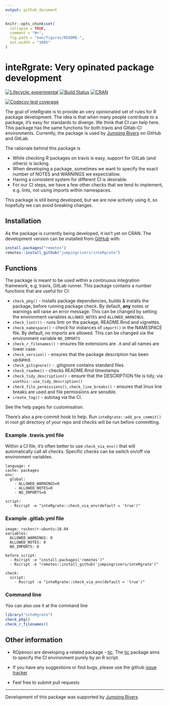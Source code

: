 ```yaml
---
output: github_document
---
```


<!-- README.md is generated from README.Rmd. Please edit that file -->

```r
knitr::opts_chunk$set(
  collapse = TRUE,
  comment = "#>",
  fig.path = "man/figures/README-",
  out.width = "100%"
)
```

# inteRgrate: Very opinated package development

<!-- badges: start -->
[![Lifecycle: experimental](https://img.shields.io/badge/lifecycle-experimental-orange.svg)](https://www.tidyverse.org/lifecycle/#experimental)
[![Build Status](https://travis-ci.org/jumpingrivers/inteRgrate.png?branch=master,dev)](https://travis-ci.org/jumpingrivers/inteRgrate) 
[![CRAN](http://www.r-pkg.org/badges/version/inteRgrate)](https://cran.r-project.org/package=inteRgrate)
<!-- [![codecov.io](https://codecov.io/github/csgillespie/poweRlaw/coverage.svg?branch=master)](https://codecov.io/github/csgillespie/poweRlaw?branch=master) -->
<!-- [![Downloads](http://cranlogs.r-pkg.org/badges/poweRlaw?color=brightgreen)](https://cran.r-project.org/package=poweRlaw) -->

[![Codecov test coverage](https://codecov.io/gh/jumpingrivers/inteRgrate/branch/master/graph/badge.svg)](https://codecov.io/gh/jumpingrivers/inteRgrate?branch=master)
<!-- badges: end -->

The goal of inteRgrate is to provide an very opinionated set of rules for R package development.
The idea is that when many people contribute to a package, it's easy for standards to diverge. We
think that CI can help here. 
This package has the same functions for both travis and Gitlab-CI environments.
Currently, the package is used by [Jumping Rivers](https://www.jumpingrivers.com) on GitHub and 
GitLab.

The rationale behind this package is

 * While checking R packages on travis is easy, support for GitLab (and others) is lacking.
 * When developing a package, sometimes we want to specify the exact number of NOTES
 and WARNINGS we expect/allow.
 * Having a consistent system for different CI is desirable.
 * For our CI steps, we have a few other checks that we tend to implement, e.g. lints, not
 using imports within namespaces.
 
This package is still being developed, but we are now actively using it, so hopefully we can
avoid breaking changes.

## Installation

As the package is currently being developed, it isn't yet on CRAN. 
The development version can be installed from [GitHub](https://github.com/) with:

```r
install.packages("remotes")
remotes::install_github("jumpingrivers/inteRgrate")
```

## Functions

The package is meant to be used within a continuous integration framework, e.g. travis, GitLab 
runner. This package contains a number functions that are useful for CI:

 * `check_pkg()` - installs package dependencies, builds & installs the package, before 
  running package check. By default, __any__ notes or warnings will raise an error message.
  This can be changed by setting the environment variables `ALLOWED_NOTES` and 
  `ALLOWED_WARNINGS`.
 * `check_lintr()` - runs lintr on the package, README.Rmd and vignettes. 
 * `check_namespace()` - check for instances of `import()` in the NAMESPACE file. By default, 
 no imports are allowed. This can be changed via the environment variable `NO_IMPORTS`
 * `check_r_filenames()` - ensures file extensions are `.R` and all names are lower case.
 * `check_version()` - ensures that the package description has been updated.
 * `check_gitignore()` - .gitignore contains standard files.
 * `check_readme()` - checks README.Rmd timestamps
 * `check_tidy_description()` - ensure that the DESCRIPTION file is tidy, 
 via `usethis::use_tidy_description()`
 * `check_file_permissions()`, `check_line_breaks()` -  ensures that linux line breaks are used and file permissions are
 sensible.
 * `create_tag()` - autotag via the CI.

See the help pages for customisation.

There's also a pre-commit hook to help. Run `inteRgrate::add_pre_commit()` in root git directory
of your repo and checks will be run before committing.

### Example .travis.yml file

Within a CI file, it's often better to use `check_via_env()` that will automatically call all checks.
Specific checks can be switch on/off via environment variables.

```
language: r
cache: packages
env:
  global:
    - ALLOWED_WARNINGS=0
    - ALLOWED_NOTES=0
    - NO_IMPORTS=0

script:
  - Rscript -e "inteRgrate::check_via_env(default = 'true')"
```

### Example .gitlab.yml file

```
image: rocker/r-ubuntu:18.04
variables:
  ALLOWED_WARNINGS: 0
  ALLOWED_NOTES: 0
  NO_IMPORTS: 0

before_script:
  - Rscript -e "install.packages('remotes')"
  - Rscript -e "remotes::install_github('jumpingrivers/inteRgrate')"

check:
  script:
    - Rscript -e "inteRgrate::check_via_env(default = 'true')"
```

### Command line

You can also use it at the command line

```r
library("inteRgrate")
check_pkg()
check_r_filenames()
```

Other information
-----------------

  * ROpensci are developing a related package - [tic](https://github.com/ropenscilabs/tic).
  The [tic](https://github.com/ropenscilabs/tic) package aims to specify the CI environment purely by an R script.
  
  * If you have any suggestions or find bugs, please use the github [issue tracker](https://github.com/jumpingrivers/inteRgrate/issues)

  * Feel free to submit pull requests

---

Development of this package was supported by [Jumping Rivers](https://www.jumpingrivers.com)


